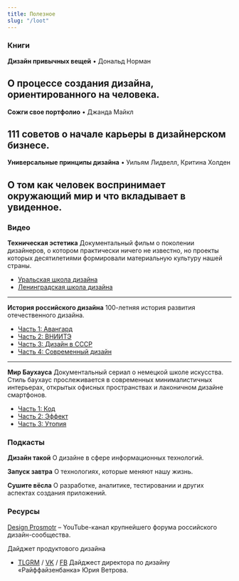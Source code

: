 ```yaml
---
title: Полезное
slug: "/loot"
---
```


### Книги
**Дизайн привычных вещей** • Дональд Норман

О процессе создания дизайна, ориентированного на человека.
---
**Сожги свое портфолио** • Джанда Майкл

111 советов о начале карьеры в дизайнерском бизнесе.
---
**Универсальные принципы дизайна** • Уильям Лидвелл, Критина Холден

О том как человек воспринимает окружающий мир и что вкладывает в увиденное.
---

### Видео
**Техническая эстетика**
Документальный фильм о поколении дизайнеров, о котором практически ничего не известно, но проекты которых десятилетиями формировали материальную культуру нашей страны.
- [Уральская школа дизайна](https://www.youtube.com/watch?v=vF6gjli0FWw)
- [Ленинградская школа дизайна](https://www.youtube.com/watch?v=4eL8BDZ-JUU)
---

**История российского дизайна**
100-летняя история развития отечественного дизайна.
- [Часть 1: Авангард](https://www.youtube.com/watch?v=lUVVsRX-eEc) 
- [Часть 2: ВНИИТЭ](https://www.youtube.com/watch?v=DTwqty7pMfE)
- [Часть 3: Дизайн в СССР](https://www.youtube.com/watch?v=7klp_xqebn0)
- [Часть 4: Современный дизайн](https://www.youtube.com/watch?v=nkJ0m0Ae7yw)
---

**Мир Баухауса**
Документальный сериал о немецкой школе искусства. Стиль баухаус прослеживается в современных минималистичных интерьерах, открытых офисных пространствах и лаконичном дизайне смартфонов. 
- [Часть 1: Код](https://www.youtube.com/watch?v=7QctuOv2Xxk)
- [Часть 2: Эффект](https://www.youtube.com/watch?v=WbQpvHWB67U)
- [Часть 3: Утопия](https://www.youtube.com/watch?v=ybCfiMgN8io)

### Подкасты
**Дизайн такой**
О дизайне в сфере информационных технологий.

**Запуск завтра**
О технологиях, которые меняют нашу жизнь.

**Сушите вёсла**
О разработке, аналитике, тестировании и других аспектах создания приложений.

### Ресурсы
[Design Prosmotr](https://www.youtube.com/c/DesignProsmotrRu/about)
– YouTube-канал крупнейшего форума российского дизайн-сообщества.

Дайджет продуктового дизайна 
- [TLGRM](https://t.me/pdigest) / [VK](https://vk.com/pdigest) / [FB](https://www.facebook.com/groups/pdigest/)
Дайджест директора по дизайну «Райффайзенбанка» Юрия Ветрова.

